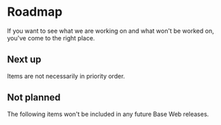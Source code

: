 <!--
Copyright (c) 2018-2019 Uber Technologies, Inc.

This source code is licensed under the MIT license found in the
LICENSE file in the root directory of this source tree.
-->



# Roadmap

If you want to see what we are working on and what won't be worked on, you've come to the right place.

## Next up

Items are not necessarily in priority order.

<Table
  columns={['Feature']}
  data={[
    ['Revised color palette (example: black buttons)'],
    ['Revised typography and semantics, refined outlines'],
    ['Better mobile support for all components'],
    ['Updated visuals for the sidebar component'],
    ['Interactive API documentation'],
  ]}
/>

## Not planned

The following items won't be included in any future Base Web releases.

<Table
  columns={['Feature']}
  data={[['Support for react-form, formik, or similar out of the box']]}
/>
